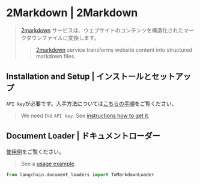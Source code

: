 # 2Markdown | 2Markdown

> [2markdown](https://2markdown.com/) サービスは、ウェブサイトのコンテンツを構造化されたマークダウンファイルに変換します。
>
> > [2markdown](https://2markdown.com/) service transforms website content into structured markdown files.

## Installation and Setup | インストールとセットアップ

`API key`が必要です。入手方法については[こちらの手順](https://2markdown.com/login)をご覧ください。

> We need the `API key`. See [instructions how to get it](https://2markdown.com/login).

## Document Loader | ドキュメントローダー

[使用例](/docs/integrations/document_loaders/tomarkdown)をご覧ください。

> See a [usage example](/docs/integrations/document_loaders/tomarkdown).

```python
from langchain.document_loaders import ToMarkdownLoader
```
